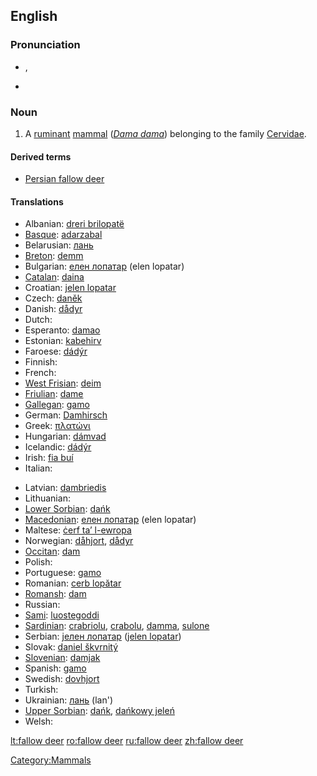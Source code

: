 {{wikipedia}}
==English==

===Pronunciation===
* {{IPA|/ˈfæl.əʊˌdɪə/}}, {{SAMPA|/"f{l.@U%dI@/}}
* {{audio|en-uk-fallow deer.ogg|Audio (UK)}}

===Noun===
{{en-noun|sg=[[fallow]] [[deer]]|pl=fallow deer}}

# A [[ruminant]] [[mammal]] (''[[Dama dama]]'') belonging to the family [[Cervidae]].

====Derived terms====
* [[Persian fallow deer]]

====Translations====
{{trans-top|ruminant mammal}}
* Albanian: [[dreri brilopatë]]
* [[Basque]]: [[adarzabal]]
* Belarusian: [[лань#Belarussian|лань]]
* [[Breton]]: [[demm]]
* Bulgarian: [[елен лопатар]] (elen lopatar)
* [[Catalan]]: [[daina]]
* Croatian: [[jelen lopatar]]
* Czech: [[daněk]]
* Danish: [[dådyr]] {{n}}
* Dutch: {{t+|nl|damhert|n}}
* Esperanto: [[damao]]
* Estonian: [[kabehirv]]
* Faroese: [[dádýr]]
* Finnish: {{t-|fi|kuusipeura}}
* French: {{t+|fr|daim|m}}
* [[West Frisian]]: [[deim]]
* [[Friulian]]: [[dame#Friulian|dame]]
* [[Gallegan]]: [[gamo#Gallegan|gamo]]
* German: [[Damhirsch]] {{m}}
* Greek: [[πλατώνι]]
* Hungarian: [[dámvad]]
* Icelandic: [[dádýr]]
* Irish: [[fia buí]]
* Italian: {{t+|it|daino|m}}
{{trans-mid}}
<!--this is the zoological name, not the Latin name: *Latin: [[Cervus dama]]-->
* Latvian: [[dambriedis]]
* Lithuanian: {{t+|lt|danielius|xs=Lithuanian}}
* [[Lower Sorbian]]: [[dańk#Lower Sorbian|dańk]]
* [[Macedonian]]: [[елен лопатар]] (elen lopatar)
* Maltese: [[ċerf ta’ l-ewropa]]
* Norwegian: [[dåhjort]], [[dådyr]]
* [[Occitan]]: [[dam#Occitan|dam]]
* Polish: {{t-|pl|daniel|m}}
* Portuguese: [[gamo]]
* Romanian: [[cerb lopătar]]
* [[Romansh]]: [[dam#Romansh|dam]]
* Russian: {{t|ru|лань|f|tr=lan'|sc=Cyrl}}
* [[Sami]]: [[luostegoddi]]
* [[Sardinian]]: [[crabriolu]], [[crabolu]], [[damma]], [[sulone]]
* Serbian: [[jелен лопатар]] ([[jelen lopatar]])
* Slovak: [[daniel škvrnitý]]
* [[Slovenian]]: [[damjak]]
* Spanish: [[gamo#Spanish|gamo]] {{m}}
* Swedish: [[dovhjort]]
* Turkish: {{t+|tr|alageyik}}
* Ukrainian: [[лань#Ukrainian|лань]] (lan')
* [[Upper Sorbian]]: [[dańk#Upper Sorbian|dańk]], [[dańkowy jeleń]]
* Welsh: {{t-|cy|danas|xs=Welsh}}
{{bottom}}

[[Category:Mammals]]

[[lt:fallow deer]]
[[ro:fallow deer]]
[[ru:fallow deer]]
[[zh:fallow deer]]